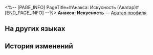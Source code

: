 <%-- [PAGE_INFO]
PageTitle=#Анакса: Искусность (Аватар)#
[END_PAGE_INFO] --%>
{{Предмет Инфобокс
|Название    = Анакса: Искусность
|id          = 200138
|Изображение = Аватар Анакса Искусность.png
|Тип         = Аватар профиля
|Инвентарь   = 
|Редкость    = 5
|Эффект      = 
|Описание    = Анакса, ценящий изысканное мастерство.
|Источник1   = [[Аватар за открытие Чести Безымянных.]]
}}
{{Описание|''«Необычно ли, что птицы умеют летать? Жизнь рождается из ничего, какой смысл в творении без души?»''}}
'''Анакса: Искусность''' — [[Аватар профиля]].

==На других языках==
{{На других языках
|en   = Anaxa: Ingenuity
|zhs  = 那刻夏•巧思
|zht  = 那刻夏•巧思
|ja   = アナイクス・巧技
|ko   = 아낙사•창의
|es   = Anaxa: Ingeniosidad
|fr   = Anaxa&nbsp;: Ingéniosité
|ru   = Анакса: Искусность
|th   = Anaxa - ช่างคิด
|vi   = Anaxa - Tinh Tế
|de   = Anaxa: Einfallsreichtum
|id   = Anaxa: Kecerdikan
|pt   = Anaxa: Ingenuidade
}}

==История изменений==
{{История изменений|3.5}}